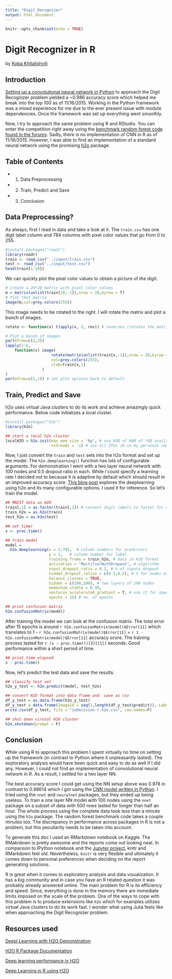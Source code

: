 ---
title: "Digit_Recognizer"
output: html_document
---

```{r setup, include=FALSE}
knitr::opts_chunk$set(echo = TRUE)
```

# Digit Recognizer in R
by [Koba Khitalishvili](http://www.kobakhit.com/)

## Introduction
[Setting up a convolutional neural network in Python](https://www.kaggle.com/kobakhit/digit-recognizer/digit-recognizer-in-python-using-cnn) to approach the Digit Recognizer problem yielded a ~0.986 accuracy score which helped me break into the top 100 as of 11/16/2015. Working in the Python framework was a mixed experience for me due to the ever present issue with module dependencies. Once the framework was set up everything went smoothly. 

Now, I try to approach the same problem using R and RStudio. You can enter the competition right away using the [benchmark random forest code found in the forums](https://www.kaggle.com/benhamner/digit-recognizer/random-forest-benchmark). Sadly, there is no implementation of CNN in R as of 11/16/2015. However, I was able to find an implementation of a standard neural network using the promising [h2o](http://h2o.ai/product/) package.

## Table of Contents
- 1. Data Preprocessing
- 2. Train, Predict and Save
- 3. Conclusion

## Data Preprocessing?
As always, first I read in data and take a look at it. The `train.csv` has one digit label column and 784 columns with pixel color values that go from 0 to 255.
```{r readin}
#install.packages("readr")
library(readr)
train <- read_csv("../input/train.csv")
test <- read_csv("../input/test.csv")
head(train[1:10])
```

We can quickly plot the pixel color values to obtain a picture of the digit.
```{r plotimage}
# Create a 28*28 matrix with pixel color values
m = matrix(unlist(train[10,-1]),nrow = 28,byrow = T)
# Plot that matrix
image(m,col=grey.colors(255))
```

This image needs to be rotated to the right. I will rotate the matrix and plot a bunch of images.
```{r plotimages, results='hide' }
rotate <- function(x) t(apply(x, 2, rev)) # reverses (rotates the matrix)

# Plot a bunch of images
par(mfrow=c(2,3))
lapply(1:6, 
    function(x) image(
                    rotate(matrix(unlist(train[x,-1]),nrow = 28,byrow = T)),
                    col=grey.colors(255),
                    xlab=train[x,1]
                )
)
par(mfrow=c(1,1)) # set plot options back to default
```

## Train, Predict and Save
h2o uses virtual Java clusters to do its work and achieve amazingly quick performance. Below code initializes a local cluster.

```{r h2o-cluster, warning=F}
#install.packages("h2o")
library(h2o)

## start a local h2o cluster
localH2O = h2o.init(max_mem_size = '6g', # use 6GB of RAM of *GB available
                    nthreads = -1) # use all CPUs (8 on my personal computer :3)
```

Now, I just convert the `train` and `test` sets into the h2o format and set up the model. The `h2o.deeplearning()` function has lots of configurable arguments. For demonstration I went with a two layer neural network with 100 nodes and 0.5 dropout ratio in each. While I could specify a learning rate I decided not to because it is adaptive by default which should result in an improved accuracy score. [This blog post](http://h2o.ai/blog/2015/02/deep-learning-performance/) explores the deeplearning using h2o and its many configurable options. I used it for reference. So let's train the model.
```{r train, message=F, warning=F}
## MNIST data as H2O
train[,1] = as.factor(train[,1]) # convert digit labels to factor for classification
train_h2o = as.h2o(train)
test_h2o = as.h2o(test)

## set timer
s <- proc.time()

## train model
model =
  h2o.deeplearning(x = 2:785,  # column numbers for predictors
                   y = 1,   # column number for label
                   training_frame = train_h2o, # data in H2O format
                   activation = "RectifierWithDropout", # algorithm
                   input_dropout_ratio = 0.2, # % of inputs dropout
                   hidden_dropout_ratios = c(0.5,0.5), # % for nodes dropout
                   balance_classes = TRUE, 
                   hidden = c(100,100), # two layers of 100 nodes
                   momentum_stable = 0.99,
                   nesterov_accelerated_gradient = T, # use it for speed
                   epochs = 15) # no. of epochs

## print confusion matrix
h2o.confusionMatrix(model)
```

After training the model we can look at the confusion matrix. The total error after 15 epochs is around `r h2o.confusionMatrix(model)$Error[11]` which translates to 1 - `r h2o.confusionMatrix(model)$Error[11]` = `r 1 - h2o.confusionMatrix(model)$Error[11]` accuracy score. The training process lasted for `r (s - proc.time())[3][[1]]` seconds. Good performance within a short period of time. 

```{r}
## print time elapsed
s - proc.time()
```

Now, let's predict the test data and save the results.

```{r savedata, message=F, warning=F}
## classify test set
h2o_y_test <- h2o.predict(model, test_h2o)

## convert H2O format into data frame and  save as csv
df_y_test = as.data.frame(h2o_y_test)
df_y_test = data.frame(ImageId = seq(1,length(df_y_test$predict)), Label = df_y_test$predict)
write.csv(df_y_test, file = "submission-r-h2o.csv", row.names=F)

## shut down virutal H2O cluster
h2o.shutdown(prompt = F)
```

## Conclusion
While using R to approach this problem I spent virtually no time on setting up the framework (in contrast to Python where it unpleasantly lasted). The exploratory analysis would have been quick and easy to do as well if I did any. However, I could not find an implementation of convolutional neural network in R. As a result, I settled for a two layer NN. 

The best accuracy score I could get using the NN setup above was 0.978 in contrast to 0.98614 which I got using the [CNN model written in Python](https://www.kaggle.com/kobakhit/digit-recognizer/digit-recognizer-in-python-using-cnn). I tried using the `nnet` and `neuralnet` packages, but they ended up being useless. To train a one layer NN model with 100 nodes using the `nnet` package on a subset of data with 500 rows lasted for longer than half an hour. The whole process using the complete data took less than a minute using the `h2o` package. The random forest benchmark code takes a couple minutes too. The discrepancy in performance across packages in R is not a problem, but this peculiarity needs to be taken into account.

To generate this doc I used an RMarkdown notebook on Kaggle. The RMakrdown is pretty awesome and the reports come out looking neat. In comparison to IPython notebook and the [Jupyter project](http://jupyter.org/), knitr and RMarkdown feel old. Nevertheless, `knitr` is very flexible and ultimately it comes down to personal preferences when deciding on the report generating solutions.

R is great when it comes to exploratory analysis and data visualization. It has a big community and in case you have an R related question it was probably already answered online. The main problem for R is its efficiency and speed. Since, everything is done in the memory there are immediate limits imposed on the scale of the problem. One of the ways to cope with this problem is to produce extensions like `h2o` which for examples utilizes virtual Java clusters to do its work fast. I wonder what using Julia feels like when approaching the Digit Recognizer problem.

## Resources used
[Deepl Learning with H2O Demonstration](http://h2o-release.s3.amazonaws.com/h2o/rel-tibshirani/3/docs-website/h2o-docs/booklets/DeepLearning_Vignette.pdf)

[H2O R Package Documentation](http://h2o-release.s3.amazonaws.com/h2o/rel-tibshirani/3/docs-website/h2o-r/h2o_package.pdf)

[Deep learning performance in H2O](http://h2o.ai/blog/2015/02/deep-learning-performance/)

[Deep Learning in R using H2O](http://didericksen.github.io/deeplearning-r-h2o/)